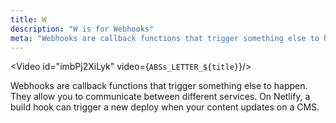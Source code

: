 ```yaml
---
title: W
description: "W is for Webhooks"
meta: "Webhooks are callback functions that trigger something else to happen. They allow you to communicate between different services."
---
```


<Video id="imbPj2XiLyk" video={`ABSs_LETTER_${title}`}/>

Webhooks are callback functions that trigger something else to happen. They allow you to communicate between different services. On Netlify, a build hook can trigger a new deploy when your content updates on a CMS.